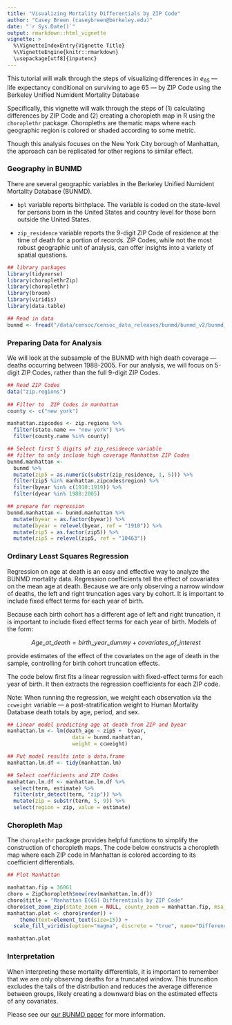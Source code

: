 ```yaml
---
title: "Visualizing Mortality Differentials by ZIP Code"
author: "Casey Breen (caseybreen@berkeley.edu)"
date: "`r Sys.Date()`"
output: rmarkdown::html_vignette
vignette: >
  %\VignetteIndexEntry{Vignette Title}
  %\VignetteEngine{knitr::rmarkdown}
  \usepackage[utf8]{inputenc}
---
```


This tutorial will walk through the steps of visualizing differences in $e_{65}$ — life expectancy conditional on surviving to age 65 — by ZIP Code using the Berkeley Unified Numident Mortality Database 

Specifically, this vignette will walk through the steps of (1) calculating differences by ZIP Code and (2) creating a choropleth map in R using the `choroplethr` package. Choropleths are thematic maps where each geographic region is colored or shaded according to some metric.

Though this analysis focuses on the New York City borough of Manhattan, the approach can be replicated for other regions to similar effect. 

### Geography in BUNMD

There are several geographic variables in the Berkeley Unified Numident Mortality Database (BUNMD).

- `bpl` variable reports birthplace. The variable is coded on the state-level for persons born in the United States and country level for those born outside the United States.  

- `zip_residence` variable reports the 9-digit ZIP Code of residence at the time of death for a portion of records. ZIP Codes, while not the most robust geographic unit of analysis, can offer insights into a variety of spatial questions.


```r
## library packages
library(tidyverse)
library(choroplethrZip)
library(choroplethr)
library(broom)
library(viridis)
library(data.table)

## Read in data
bunmd <- fread("/data/censoc/censoc_data_releases/bunmd/bunmd_v2/bunmd_v2.csv")
```

### Preparing Data for Analysis 

We will look at the subsample of the BUNMD with high death coverage — deaths occurring between 1988-2005. For our analysis, we will focus on 5-digit ZIP Codes, rather than the full 9-digit ZIP Codes. 

```r
## Read ZIP Codes
data("zip.regions")
 
## Filter to  ZIP Codes in manhattan
county <- c("new york")

manhattan.zipcodes <- zip.regions %>% 	
  filter(state.name == "new york") %>% 
  filter(county.name %in% county)

## Select first 5 digits of zip_residence variable
## filter to only include high coverage Manhattan ZIP Codes
bunmd.manhattan <- 
  bunmd %>% 
  mutate(zip5 = as.numeric(substr(zip_residence, 1, 5))) %>% 
  filter(zip5 %in% manhattan.zipcodes$region) %>% 
  filter(byear %in% c(1910:1919)) %>% 
  filter(dyear %in% 1988:2005)

## prepare for regression
bunmd.manhattan <- bunmd.manhattan %>% 
  mutate(byear = as.factor(byear)) %>% 
  mutate(byear = relevel(byear, ref = "1910")) %>% 
  mutate(zip5 = as.factor(zip5)) %>% 
  mutate(zip5 = relevel(zip5, ref = "10463"))
```

### Ordinary Least Squares Regression

Regression on age at death is an easy and effective way to analyze the BUNMD mortality
data. Regression coefficients tell the effect of covariates on the mean age at death. Because we are only observing a narrow window of deaths, the left and right truncation ages vary by cohort. It is important to include fixed effect terms for each year of birth.

Because each birth cohort has a different age of left and right truncation, it is important to include fixed effect terms for each year of birth. Models of the form:

$$ Age\_at\_death = birth\_year\_dummy + covariates\_of\_interest$$ 

provide estimates of the effect of the covariates on the age of death in the sample, controlling
for birth cohort truncation effects.

The code below first fits a linear regression with fixed-effect terms for each year of birth. It then extracts the regression coefficients for each ZIP code.

Note: When running the regression, we weight each observation via the `ccweight` variable — a post-stratification weight to Human Mortality Database death totals by age, period, and sex.

```r
## Linear model predicting age at death from ZIP and byear 
manhattan.lm <- lm(death_age ~ zip5 +  byear,
                     data = bunmd.manhattan,
                     weight = ccweight) 

## Put model results into a data.frame 
manhattan.lm.df <- tidy(manhattan.lm)

## Select coefficients and ZIP Codes
manhattan.lm.df <- manhattan.lm.df %>%
  select(term, estimate) %>% 
  filter(str_detect(term, "zip")) %>% 
  mutate(zip = substr(term, 5, 9)) %>% 
  select(region = zip, value = estimate)
```

### Choropleth Map 

The `choroplethr` package provides helpful functions to simplify the construction of choropleth maps. The code below constructs a choropleth map where each ZIP code in Manhattan is colored according to its coefficient differentials. 

```r
## Plot Manhattan

manhattan.fip = 36061
choro = ZipChoropleth$new(rev(manhattan.lm.df))
choro$title = "Manhattan E(65) Differentials by ZIP Code"
choro$set_zoom_zip(state_zoom = NULL, county_zoom = manhattan.fip, msa_zoom = NULL, zip_zoom = NULL)
manhattan.plot <- choro$render() +
    theme(text=element_text(size=15)) + 
  scale_fill_viridis(option="magma", discrete = "true", name="Difference in E65")

manhattan.plot
```

### Interpretation

When interpreting these mortality differentials, it is important to remember that we are only observing deaths for a truncated window. This truncation excludes the tails of the distribution and reduces the average difference between groups, likely creating a downward bias on the estimated effects of any covariates.  

Please see our [our BUNMD paper](https://www.jstor.org/stable/pdf/48708275.pdf?refreqid=excelsior%3Af4df6d1cc6ad3f1a95ac831919ab7d8f&ab_segments=&origin=&initiator=&acceptTC=1) for more information. 
